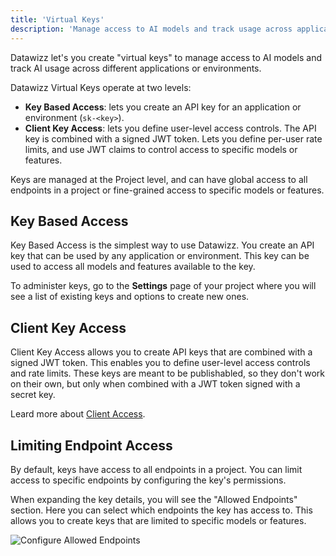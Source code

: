 ```yaml
---
title: 'Virtual Keys'
description: 'Manage access to AI models and track usage across applications'
---
```


Datawizz let's you create "virtual keys" to manage access to AI models and track AI usage across different applications or environments.

Datawizz Virtual Keys operate at two levels:
- **Key Based Access**: lets you create an API key for an application or environment (`sk-<key>`).
- **Client Key Access**: lets you define user-level access controls. The API key is combined with a signed JWT token. Lets you define per-user rate limits, and use JWT claims to control access to specific models or features.

Keys are managed at the Project level, and can have global access to all endpoints in a project or fine-grained access to specific models or features.

## Key Based Access

Key Based Access is the simplest way to use Datawizz. You create an API key that can be used by any application or environment. This key can be used to access all models and features available to the key.

To administer keys, go to the **Settings** page of your project where you will see a list of existing keys and options to create new ones.

## Client Key Access

Client Key Access allows you to create API keys that are combined with a signed JWT token. This enables you to define user-level access controls and rate limits. These keys are meant to be publishabled, so they don't work on their own, but only when combined with a JWT token signed with a secret key.

Leard more about [Client Access](../client-access).

## Limiting Endpoint Access

By default, keys have access to all endpoints in a project. You can limit access to specific endpoints by configuring the key's permissions.

When expanding the key details, you will see the "Allowed Endpoints" section. Here you can select which endpoints the key has access to. This allows you to create keys that are limited to specific models or features.

![Configure Allowed Endpoints](/images/access-control/project-key-allowed-endpoint.png)
